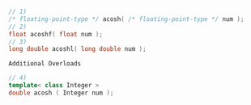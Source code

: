 ```cpp
// 1)
/* floating-point-type */ acosh( /* floating-point-type */ num );
// 2)
float acoshf( float num );
// 3)
long double acoshl( long double num );
```

`Additional Overloads`

```cpp
// 4)
template< class Integer >
double acosh ( Integer num );
```